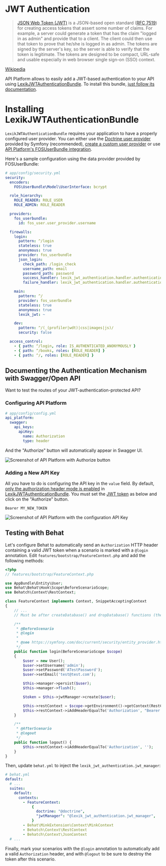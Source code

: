 # JWT Authentication

> [JSON Web Token (JWT)](https://jwt.io/) is a JSON-based open standard ([RFC 7519](https://tools.ietf.org/html/rfc7519)) for creating access tokens that assert some number of claims. For example, a server could generate a token that has the claim "logged in as admin" and provide that to a client. The client could then use that token to prove that he/she is logged in as admin. The tokens are signed by the server's key, so the server is able to verify that the token is legitimate. The tokens are designed to be compact, URL-safe and usable especially in web browser single sign-on (SSO) context.

[Wikipedia](https://en.wikipedia.org/wiki/JSON_Web_Token)

API Platform allows to easily add a JWT-based authentication to your API using [LexikJWTAuthenticationBundle](https://github.com/lexik/LexikJWTAuthenticationBundle).
To install this bundle, [just follow its documentation](https://github.com/lexik/LexikJWTAuthenticationBundle/blob/master/Resources/doc/index.md).

# Installing LexikJWTAuthenticationBundle

`LexikJWTAuthenticationBundle` requires your application to have a properly configured user provider.
You can either use the [Doctrine user provider](https://symfony.com/doc/current/security/entity_provider.html) provided
by Symfony (recommended), [create a custom user provider](http://symfony.com/doc/current/security/custom_provider.html)
or use [API Platform's FOSUserBundle integration](fosuser-bundle.md).

Here's a sample configuration using the data provider provided by FOSUserBundle:

```yaml
# app/config/security.yml
security:
  encoders:
    FOS\UserBundle\Model\UserInterface: bcrypt

  role_hierarchy:
    ROLE_READER: ROLE_USER
    ROLE_ADMIN: ROLE_READER

  providers:
    fos_userbundle:
      id: fos_user.user_provider.username

  firewalls:
    login:
      pattern: ^/login
      stateless: true
      anonymous: true
      provider: fos_userbundle
      json_login:
        check_path: /login_check
        username_path: email
        password_path: password
        success_handler: lexik_jwt_authentication.handler.authentication_success
        failure_handler: lexik_jwt_authentication.handler.authentication_failure

    main:
      pattern: ^/
      provider: fos_userbundle
      stateless: true
      anonymous: true
      lexik_jwt: ~

    dev:
      pattern: ^/(_(profiler|wdt)|css|images|js)/
      security: false

  access_control:
    - { path: ^/login, role: IS_AUTHENTICATED_ANONYMOUSLY }
    - { path: ^/books, roles: [ROLE_READER] }
    - { path: ^/, roles: [ROLE_READER] }
```

## Documenting the Authentication Mechanism with Swagger/Open API

Want to test the routes of your JWT-authentication-protected API?

### Configuring API Platform

```yaml
# app/config/config.yml
api_platform:
  swagger:
    api_keys:
      apiKey:
        name: Authorization
        type: header
```

And the "Authorize" button will automatically appear in Swagger UI.

![Screenshot of API Platform with Authorize button](images/JWTAuthorizeButton.png)

### Adding a New API Key

All you have to do is configuring the API key in the `value` field.
By default, [only the authorization header mode is enabled](https://github.com/lexik/LexikJWTAuthenticationBundle/blob/master/Resources/doc/index.md#2-use-the-token) in [LexikJWTAuthenticationBundle](https://github.com/lexik/LexikJWTAuthenticationBundle).
You must set the [JWT token](https://github.com/lexik/LexikJWTAuthenticationBundle/blob/master/Resources/doc/index.md#1-obtain-the-token) as below and click on the "Authorize" button.

```
Bearer MY_NEW_TOKEN
```

![Screenshot of API Platform with the configuration API Key](images/JWTConfigureApiKey.png)

## Testing with Behat

Let's configure Behat to automatically send an `Authorization` HTTP header containing a valid JWT token when a scenario is marked with a `@login` annotation. Edit `features/bootstrap/FeatureContext.php` and add the following methods:

```php
<?php
// features/bootstrap/FeatureContext.php

use AppBundle\Entity\User;
use Behat\Behat\Hook\Scope\BeforeScenarioScope;
use Behatch\Context\RestContext;

class FeatureContext implements Context, SnippetAcceptingContext
{
    // ...
    // Must be after createDatabase() and dropDatabase() functions (the order matters)

    /**
     * @BeforeScenario
     * @login
     *
     * @see https://symfony.com/doc/current/security/entity_provider.html#creating-your-first-user
     */
    public function login(BeforeScenarioScope $scope)
    {
        $user = new User();
        $user->setUsername('admin');
        $user->setPassword('ATestPassword');
        $user->setEmail('test@test.com');

        $this->manager->persist($user);
        $this->manager->flush();

        $token = $this->jwtManager->create($user);

        $this->restContext = $scope->getEnvironment()->getContext(RestContext::class);
        $this->restContext->iAddHeaderEqualTo('Authorization', "Bearer $token");
    }

    /**
     * @AfterScenario
     * @logout
     */
    public function logout() {
        $this->restContext->iAddHeaderEqualTo('Authorization', '');
    }
}
```

Then, update `behat.yml` to inject the `lexik_jwt_authentication.jwt_manager`:

```yaml
# behat.yml
default:
  # ...
  suites:
    default:
      contexts:
        - FeatureContext:
            {
              doctrine: "@doctrine",
              "jwtManager": "@lexik_jwt_authentication.jwt_manager",
            }
        - Behat\MinkExtension\Context\MinkContext
        - Behatch\Context\RestContext
        - Behatch\Context\JsonContext
  # ...
```

Finally, mark your scenarios with the `@login` annotation to automatically add a valid `Authorization` header, and with `@logout` to be sure to destroy the token after this scenario.

